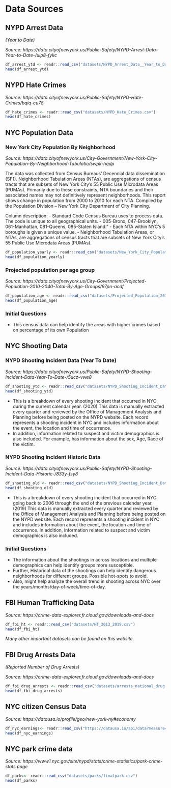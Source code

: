 # Data Sources

## NYPD Arrest Data 

*(Year to Date)*

*Source: https://data.cityofnewyork.us/Public-Safety/NYPD-Arrest-Data-Year-to-Date-/uip8-fykc*

```r
df_arrest_ytd <- readr::read_csv("datasets/NYPD_Arrest_Data__Year_to_Date_.csv")
head(df_arrest_ytd)
```

## NYPD Hate Crimes

*Source: https://data.cityofnewyork.us/Public-Safety/NYPD-Hate-Crimes/bqiq-cu78*

```r
df_hate_crimes <- readr::read_csv("datasets/NYPD_Hate_Crimes.csv")
head(df_hate_crimes)
```

## NYC Population Data

### New York City Population By Neighborhood

*Source: https://data.cityofnewyork.us/City-Government/New-York-City-Population-By-Neighborhood-Tabulatio/swpk-hqdp*

The data was collected from Census Bureaus' Decennial data dissemination (SF1).
Neighborhood Tabulation Areas (NTAs), are aggregations of census tracts that are subsets of New York City's 55 Public Use Microdata Areas (PUMAs). Primarily due to these constraints, NTA boundaries and their associated names may not definitively represent neighborhoods.
This report shows change in population from 2000 to 2010 for each NTA.
Compiled by the Population Division – New York City Department of City Planning.

Column description:
- Standard Code Census Bureau uses to process data. The code is unique to all geographical units.
   - 005-Bronx, 047-Brooklyn, 061-Manhattan, 081-Queens, 085-Staten Island."
- Each NTA within NYC's 5 boroughs is given a unique value. 
- Neighborhood Tabulation Areas, or NTAs, are aggregations of census tracts that are subsets of New York City's 55 Public Use Microdata Areas (PUMAs).

```r
df_population_yearly <- readr::read_csv("datasets/New_York_City_Population_By_Neighborhood_Tabulation_Areas.csv")
head(df_population_yearly)
```

### Projected population per age group

*Source: https://data.cityofnewyork.us/City-Government/Projected-Population-2010-2040-Total-By-Age-Groups/97pn-acdf*

```r
df_population_age <- readr::read_csv("datasets/Projected_Population_2010-2040_-_Total_By_Age_Groups.csv")
head(df_population_age)
```

### Initial Questions

 - This census data can help identify the areas with higher crimes based on percentage of its own Population

## NYC Shooting Data 

### NYPD Shooting Incident Data (Year To Date)

*Source: https://data.cityofnewyork.us/Public-Safety/NYPD-Shooting-Incident-Data-Year-To-Date-/5ucz-vwe8*

```r
df_shooting_ytd <- readr::read_csv("datasets/NYPD_Shooting_Incident_Data__Year_To_Date_.csv")
head(df_shooting_ytd)
```

 - This is a breakdown of every shooting incident that occurred in NYC during the current calendar year. (2020) This data is manually extracted every quarter and reviewed by the Office of Management Analysis and Planning before being posted on the NYPD website.
Each record represents a shooting incident in NYC and includes information about the event, the location and time of occurrence. 
 - In addition, information related to suspect and victim demographics is also included. For example, has information about the sex, Age, Race of the victim.

### NYPD Shooting Incident Historic Data

*Source: https://data.cityofnewyork.us/Public-Safety/NYPD-Shooting-Incident-Data-Historic-/833y-fsy8*

```r
df_shooting_old <- readr::read_csv("datasets/NYPD_Shooting_Incident_Data__Historic_.csv")
head(df_shooting_old)
```
 
 
 - This is a breakdown of every shooting incident that occurred in NYC going back to 2006 through the end of the previous calendar year.(2019) This data is manually extracted every quarter and reviewed by the Office of Management Analysis and Planning before being posted on the NYPD website. Each record represents a shooting incident in NYC and includes information about the event, the location and time of occurrence. In addition, information related to suspect and victim demographics is also included.
 
### Initial Questions

 - The information about the shootings in across locations and multiple demographics can help identify groups more susceptible.
 - Further, Historical data of the shootings can help identify dangerous  neighborhoods for different groups. Possible hot-spots to avoid.
 - Also, might help analyze the overall trend in shooting across NYC over the years/months/day-of-week/time-of-day.

## FBI Human Trafficking Data

*Source: https://crime-data-explorer.fr.cloud.gov/downloads-and-docs*

```r
df_fbi_ht <- readr::read_csv("datasets/HT_2013_2019.csv")
head(df_fbi_ht)
```

*Many other important datasets can be found on this website.*

## FBI Drug Arrests Data

*(Reported Number of Drug Arrests)*

*Source: https://crime-data-explorer.fr.cloud.gov/downloads-and-docs*

```r
df_fbi_drug_arrests <- readr::read_csv("datasets/arrests_national_drug.csv")
head(df_fbi_drug_arrests)
```

## NYC citizen Census Data

*Source: https://datausa.io/profile/geo/new-york-ny#economy*

```r
df_nyc_earnings<- readr::read_csv("https://datausa.io/api/data?measure=Household%20Income%20by%20Race,Household%20Income%20by%20Race%20Moe&Geography=16000US3651000:parents,16000US3651000,16000US3651000:similar")
head(df_nyc_earnings)
```

## NYC park crime data

*Source: https://www1.nyc.gov/site/nypd/stats/crime-statistics/park-crime-stats.page*

```r
df_parks<- readr::read_csv("datasets/parks/finalpark.csv")
head(df_parks)
```